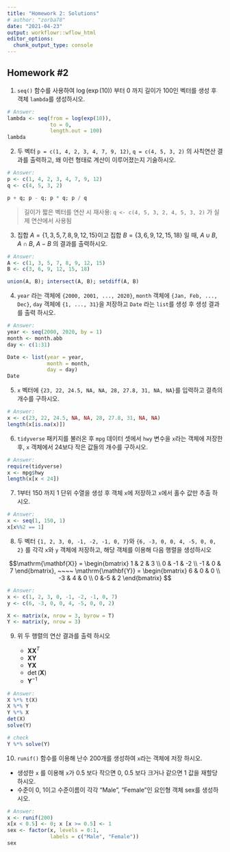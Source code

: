 ```yaml
---
title: "Homework 2: Solutions"
# author: "zorba78"
date: "2021-04-23"
output: workflowr::wflow_html
editor_options:
  chunk_output_type: console
---
```


## Homework #2

1. `seq()` 함수를 사용하여 $\log(\exp(10))$ 부터 0 까지 길이가 100인 벡터를 생성 후 객체 `lambda`를 생성하시오. 

```r
# Answer: 
lambda <- seq(from = log(exp(10)), 
              to = 0, 
              length.out = 100)
lambda
```


2. 두 벡터 `p = c(1, 4, 2, 3, 4, 7, 9, 12)`, `q = c(4, 5, 3, 2)` 의 사칙연산 결과를 출력하고, 왜 이런 형태로 계산이 이루어졌는지 기술하시오. 


```r
# Answer: 
p <- c(1, 4, 2, 3, 4, 7, 9, 12)
q <- c(4, 5, 3, 2)

p + q; p - q; p * q; p / q

```


> 길이가 짧은 벡터를 연산 시 재사용: `q <- c(4, 5, 3, 2, 4, 5, 3, 2)` 가 실제 연산에서 사용됨



3. 집합 $A = \{1, 3, 5, 7, 8, 9, 12, 15 \}$이고 집합 $B = \{3, 6, 9, 12, 15, 18\}$ 일 때, $A\cup B$, $A \cap B$, $A - B$ 의 결과를 출력하시오. 


```r
# Answer: 
A <- c(1, 3, 5, 7, 8, 9, 12, 15)
B <- c(3, 6, 9, 12, 15, 18)

union(A, B); intersect(A, B); setdiff(A, B)

```



4. `year` 라는 객체에 `{2000, 2001, ..., 2020}`, `month` 객체에 `{Jan, Feb, ..., Dec}`, `day` 객체에 `{1, ..., 31}`을 저장하고 `Date` 라는 `list`를 생성 후 생성 결과를 출력 하시오. 


```r
# Answer: 
year <- seq(2000, 2020, by = 1)
month <- month.abb
day <- c(1:31)

Date <- list(year = year, 
             month = month, 
             day = day)
Date
```



5. `x` 벡터에 `{23, 22, 24.5, NA, NA, 28, 27.8, 31, NA, NA}`를 입력하고 결측의 개수를 구하시오. 


```r
# Answer: 
x <- c(23, 22, 24.5, NA, NA, 28, 27.8, 31, NA, NA)
length(x[is.na(x)])

```



6. `tidyverse` 패키지를 불러온 후 `mpg` 데이터 셋에서 `hwy` 변수을 `x`라는 객체에 저장한 후, `x` 객체에서 24보다 작은 값들의 개수를 구하시오. 


```r
# Answer: 
require(tidyverse)
x <- mpg$hwy
length(x[x < 24])
```



7. 1부터 150 까지 1 단위 수열을 생성 후 객체 `x`에 저장하고 `x`에서 홀수 값만 추출 하시오. 


```r
# Answer: 
x <- seq(1, 150, 1)
x[x%%2 == 1]
```



8. 두 벡터 ` {1, 2, 3, 0, -1, -2, -1, 0, 7}`와 `{6, -3, 0, 0, 4, -5, 0, 0, 2}` 를 각각 `x`와 `y` 객체에 저장하고, 해당 객체를 이용해 다음 행렬을 생성하시오

$$\mathrm{\mathbf{X}} = 
\begin{bmatrix}
1   &  2 & 3 \\
0   & -1 & -2 \\
-1  &  0 &  7
\end{bmatrix}, ~~~~
\mathrm{\mathbf{Y}} = 
\begin{bmatrix}
6  & 0 & 0 \\
-3 & 4 & 0 \\
0  &-5 & 2
\end{bmatrix}
$$


```r
# Answer: 
x <- c(1, 2, 3, 0, -1, -2, -1, 0, 7)
y <- c(6, -3, 0, 0, 4, -5, 0, 0, 2)

X <- matrix(x, nrow = 3, byrow = T)
Y <- matrix(y, nrow = 3)
```




9. 위 두 행렬의 연산 결과를 출력 하시오

   - $\mathrm{\mathbf{X}}\mathrm{\mathbf{X}}^T$
   - $\mathrm{\mathbf{X}}\mathrm{\mathbf{Y}}$
   - $\mathrm{\mathbf{Y}}\mathrm{\mathbf{X}}$
   - $\det(\mathrm{\mathbf{X}})$
   - $\mathrm{\mathbf{Y}}^{-1}$


```r
# Answer: 
X %*% t(X)
X %*% Y
Y %*% X
det(X)
solve(Y)

# check
Y %*% solve(Y)
```



10. `runif()` 함수를 이용해 난수 200개를 생성하여 `x`라는 객체에 저장 하시오. 

   - 생성한 `x` 를 이용해 `x`가 0.5 보다 작으면 0, 0.5 보다 크거나 같으면 1 값을 재할당 하시오.
   - 수준이 0, 1이고 수준이름이 각각 "Male", "Female"인 요인형 객체 sex를 생성하시오. 
   

```r
# Answer: 
x <- runif(200)
x[x < 0.5] <- 0; x [x >= 0.5] <- 1
sex <- factor(x, levels = 0:1, 
              labels = c("Male", "Female"))
sex
```

